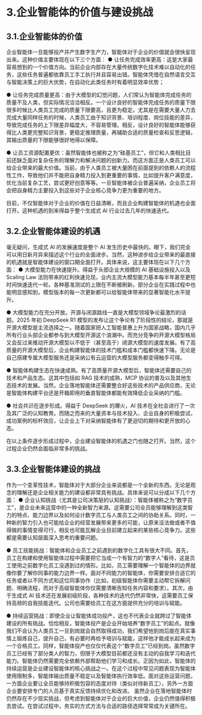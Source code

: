 # 3.企业智能体的价值与建设挑战

## 3.1.企业智能体的价值
企业智能体一旦能够投产并产生数字生产力，智能体对于企业的价值就会很快呈现出来。这种价值主要体现在以下三个方面：
● 让任务完成效率更高：这是大家最容易想到的一个价值方向。当前企业内部存在大量传统数字化技术难以自动化的任务，这些任务普遍都依靠员工手工执行并且容易出错。智能体凭借在自然语言交互与智能决策上的巨大优势，在自动化此类任务时有着明显效率优势；

● 让任务完成质量更高：由于大模型的幻觉问题，人们常认为智能体完成任务的质量不及人类，但实际情况洽洽相反。一个设计良好的智能体完成任务的质量下限很多时候比人类员工完成的质量下限要高，且更为稳定。尤其是在需要大量人力去完成大量同样任务的时候，人类员工由于知识背景、培训程度、岗位技能的差异，导致完成任务的上下限差异幅度大，不容易管理。相反，设计良好的智能体能够获得比人类更完整知识背景，更稳定推理质量，再辅助合适的质量检查和反思逻辑，其输出质量的下限能够很好地得以保障。

● 让员工资源配置更优：虽然智能体也被称之为“硅基员工”，但它和人类相比目前还缺乏面对复杂任务的理解力和解决问题的创新力。而这方面正是人类员工可以给企业带来的最大价值。当前，由于人类员工被大量困在前面提到的依赖人的流程性工作，导致他们并不能把自身精力投入到更重要的事情，比如提升客户满意度，优化当前复杂工艺，尝试更好创意等等。一旦智能体被企业普遍采纳，企业员工将会把自身精力主要投入到这些对于企业核心竞争力更为重要的地方。

目前，不仅智能体对于企业的价值在日益清晰，而且企业构建智能体的机遇也全面打开。这种机遇的到来得益于整个生成式 AI 行业过去几年的快速迭代。

## 3.2.企业智能体建设的机遇
毫无疑问，生成式 AI 的发展速度是整个 AI 发生历史中最快的。眼下，我们完全可以用日新月异来描述这个行业的全面进步。当然，这种进步给企业带来的最直接的机遇就是智能体建设的窗口期全面打开。具体来说，这主要体现在以下几个方面：
● 大模型能力在快速提升。得益于头部企业大规模的 AI 基础设施投入以及 Scaling Law 法则带来的红利快速兑现，业内主流大模型能力基本每半年甚至更短时间快速迭代一轮。各种基准测试的上限在不断被刷新。部分企业在实践过程中也能明显感知到，模型版本的每一次更新都可以给智能体带来的显著智能化水平提升。

● 大模型能力在充分开放。开源与闭源路线一直是大模型领域争论最激烈的话题。2025 年初 DeepSeek R1 模型的发布让这个争论有了阶段性的结论，那就是开源大模型是主流选择之一。随着国家把人工智能普惠上升为国家战略，国内几乎所有行业头部企业都参与到大模型开源这个浪潮中。而充分竞争的开源大模型格局又会反过来推动开源大模型以不低于（甚至高于）闭源大模型的速度发展。有了高质量的开源大模型后，企业构建智能体的技术门槛和成本门槛都快速下降。无论是自己搭建专属大模型服务还是采纳公有云运营的大模型服务都变得触手可得。

● 智能体构建生态在快速成熟。有了高质量开源大模型后，智能体还需要自己的技术和产品生态。这其中包括如 RAG 技术的成熟，MCP 协议的普及以及其他生态技术的发展。当然，企业落地智能体还需要整合好这些技术的产品供应商，无论是智能体构建平台还是开箱即用的垂直智能体都能有效降低企业采纳的门槛。

● 社会共识在逐步形成。得益于 DeepSeek 的爆火，AI 技术在全社会进行了一次及其广泛的认知教育。而随之而来的大量资本与技术投入、企业自身的积极尝试，成功案例的标杆效应，让企业上下对采纳智能体有了更迫切的期待和更开放的心态。

在以上条件逐步形成过程中，企业建设智能体的机遇之门也随之打开。当然，这个过程企业仍然会面临非常多的挑战。

## 3.3.企业智能体建设的挑战
作为一个变革性技术，智能体对于大部分企业来说都是一个全新的东西。无论是观念的理解还是企业相关能力的建设都非常具有挑战。具体来说可以分成以下几个方面：
● 企业认知挑战（尤其是公司决策层的认知挑战）：智能体被称之为“数字员工”，是企业未来运营中的一种全新智力来源。这需要公司全员能够理解到这类智力的特点、能力边界以及如何设计数字员工与人类员工之间的协助关系。同时，一种新的智力引入也可能给企业的经营发展带来更多的可能，让原来没法做或者不值得做的事情变得可行，相反也可能瓦解企业目前建立起来的某些核心竞争力。这些都是需要认知层面深入思考的重要问题。

● 员工技能挑战：智能体和企业员工之前遇到的数字化工具有很大不同。首先，员工在构建和使用智能体过程中需要把它当成一个有智力的“数字人”看待，这是员工使用之前数字化员工没遇到过的情形。比如，员工需要理解一个智能体的边界就像你要了解你同事的能力边界一样。面对不同能力的智能体，你需要安排合适它的任务或者以不同方式和这位同事协作（比如，初级智能体你需要主动帮它拆解问题、明确流程，而对于高级智能体你仅需要清晰告知任务内容和要求）。其次，由于生成式 AI 技术还在发展初级阶段，各种技术的迭代仍然非常快，这需要员工保持高频的自我技能迭代。公司也需要给员工在这方面提供充分的培训与赋能。

● 持续运营挑战：即使企业让智能体成功投产，这也不代表企业就跨过了智能体建设的所有挑战。恰恰相反，智能体投产是企业开始培养“数字员工”的起点。就像我们不会认为人类员工一旦到岗就会自然取得成功，我们希望他到岗后能在真实事情上锻炼自己，提升自己，有必要时再给予培训与赋能，这样他才能成长起来成为一个合格员工。同样，智能体投产也仅仅代表这个“数字员工”已经到岗。虽然数字员工已经有了部分类人的智力，但限于大模型目前都还没有主动的自我学习和迭代能力。智能体仍然需要完全依赖外部帮助他们学习和成长。正因为如此，智能体的持续运营是企业建设智能体的核心挑战之一。在这个过程中常见问题表现为智能体使用限制多，智能体输出质量不稳定以及智能体执行效率低。面对这些运营问题，一方面企业要让全员能够持积极包容的态度对待（类似对待新员工），另外一方面企业要安排专门的人员基于真实反馈持续优化和改进。
虽然企业在落地智能体时仍然存在不少现实挑战，但考虑到智能体对于企业的巨大价值，企业仍然值得积极去尝试。在尝试过程中，务实的方式方法与合适的路径选择常常成为关键所在。
